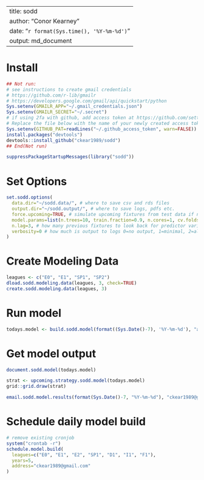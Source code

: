 
---
title: sodd
author: "Conor Kearney"
date: "`r format(Sys.time(), '%Y-%m-%d')`"
output: md_document
---

# Install
```r
## Not run:
# see instructions to create gmail credentials
# https://github.com/r-lib/gmailr
# https://developers.google.com/gmail/api/quickstart/python
Sys.setenv(GMAILR_APP="~/.gmail_credentials.json")
Sys.setenv(GMAILR_SECRET="~/.secret")
# if using 2fa with github, add access token at https://github.com/settings/tokens and paste in to a new file
# Replace the file below with the name of your newly created access token file
Sys.setenv(GITHUB_PAT=readLines("~/.github_access_token", warn=FALSE))
install.packages("devtools")
devtools::install_github("ckear1989/sodd")
## End(Not run)
```

```r
suppressPackageStartupMessages(library("sodd"))
```

# Set Options
```r
set.sodd.options(
  data.dir="~/sodd.data/", # where to save csv and rds files
  output.dir="~/sodd.output/", # where to save logs, pdfs etc.
  force.upcoming=TRUE, # simulate upcoming fixtures from test data if none available
  model.params=list(n.trees=10, train.fraction=0.9, n.cores=1, cv.folds=1), # hyperparameters for model
  n.lag=3, # how many previous fixtures to look back for predictor variables
  verbosity=0 # how much is output to logs 0=no output, 1=minimal, 2=all
)
```

# Create Modeling Data
```r
leagues <- c("E0", "E1", "SP1", "SP2")
dload.sodd.modeling.data(leagues, 3, check=TRUE)
create.sodd.modeling.data(leagues, 3)
```

# Run model
```r
todays.model <- build.sodd.model(format((Sys.Date()-7), '%Y-%m-%d'), "act", keep.data=TRUE)
```

# Get model output
```r
document.sodd.model(todays.model)
```

```r
strat <- upcoming.strategy.sodd.model(todays.model)
grid::grid.draw(strat)
```

```r
email.sodd.model.results(format(Sys.Date()-7, "%Y-%m-%d"), "ckear1989@gmail.com")
```

# Schedule daily model build
```r
# remove existing cronjob
system("crontab -r")
schedule.model.build(
  leagues=c("E0", "E1", "E2", "SP1", "D1", "I1", "F1"),
  years=5,
  address="ckear1989@gmail.com"
)
```
